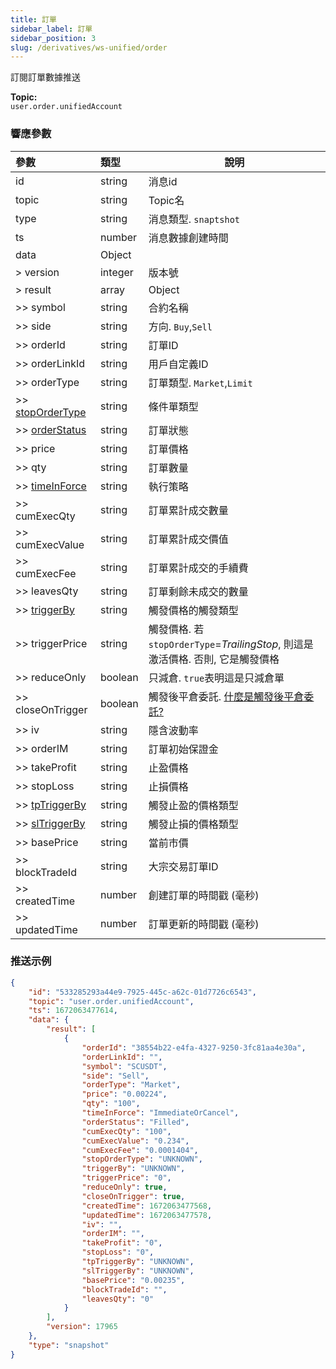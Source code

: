 ```yaml
---
title: 訂單
sidebar_label: 訂單
sidebar_position: 3
slug: /derivatives/ws-unified/order
---
```


訂閱訂單數據推送

**Topic:**<br/>
`user.order.unifiedAccount`

### 響應參數
| 參數 | 類型 | 說明|
|:----- |:-----|----- |
|id |string |消息id|
|topic |string |Topic名 |
|type |string |消息類型. `snaptshot`|
|ts |number |消息數據創建時間 |
|data |Object | |
|> version |integer |版本號|
|> result |array |Object|
|>> symbol |string |合約名稱 |
|>> side |string |方向. `Buy`,`Sell` |
|>> orderId |string |訂單ID |
|>> orderLinkId |string |用戶自定義ID |
|>> orderType |string |訂單類型. `Market`,`Limit` |
|>> [stopOrderType](../enum#stopordertype) |string |條件單類型 |
|>> [orderStatus](../enum#orderstatus) |string |訂單狀態 |
|>> price |string |訂單價格 |
|>> qty |string |訂單數量 |
|>> [timeInForce](../enum#timeinforce) |string |執行策略 |
|>> cumExecQty |string |訂單累計成交數量 |
|>> cumExecValue |string |訂單累計成交價值 |
|>> cumExecFee |string |訂單累計成交的手續費 |
|>> leavesQty |string |訂單剩餘未成交的數量 |
|>> [triggerBy](../enum#triggerby) |string |觸發價格的觸發類型 |
|>> triggerPrice |string |觸發價格. 若`stopOrderType`=_TrailingStop_, 則這是激活價格. 否則, 它是觸發價格 |
|>> reduceOnly |boolean |只減倉. `true`表明這是只減倉單 |
|>> closeOnTrigger |boolean |觸發後平倉委託. <a href="https://www.bybit.com/zh-TW/help-center/bybitHC_Article?language=zh_TW&id=000001050">什麼是觸發後平倉委託?</a> |
|>> iv |string |隱含波動率 |
|>> orderIM |string |訂單初始保證金 |
|>> takeProfit |string |止盈價格 |
|>> stopLoss |string |止損價格 |
|>> [tpTriggerBy](../enum#triggerby) |string |觸發止盈的價格類型 |
|>> [slTriggerBy](../enum#triggerby) |string |觸發止損的價格類型|
|>> basePrice |string |當前市價 |
|>> blockTradeId |string |大宗交易訂單ID |
|>> createdTime |number |創建訂單的時間戳 (毫秒) |
|>> updatedTime |number |訂單更新的時間戳 (毫秒) |

### 推送示例

```json
{
    "id": "533285293a44e9-7925-445c-a62c-01d7726c6543",
    "topic": "user.order.unifiedAccount",
    "ts": 1672063477614,
    "data": {
        "result": [
            {
                "orderId": "38554b22-e4fa-4327-9250-3fc81aa4e30a",
                "orderLinkId": "",
                "symbol": "SCUSDT",
                "side": "Sell",
                "orderType": "Market",
                "price": "0.00224",
                "qty": "100",
                "timeInForce": "ImmediateOrCancel",
                "orderStatus": "Filled",
                "cumExecQty": "100",
                "cumExecValue": "0.234",
                "cumExecFee": "0.0001404",
                "stopOrderType": "UNKNOWN",
                "triggerBy": "UNKNOWN",
                "triggerPrice": "0",
                "reduceOnly": true,
                "closeOnTrigger": true,
                "createdTime": 1672063477568,
                "updatedTime": 1672063477578,
                "iv": "",
                "orderIM": "",
                "takeProfit": "0",
                "stopLoss": "0",
                "tpTriggerBy": "UNKNOWN",
                "slTriggerBy": "UNKNOWN",
                "basePrice": "0.00235",
                "blockTradeId": "",
                "leavesQty": "0"
            }
        ],
        "version": 17965
    },
    "type": "snapshot"
}
```